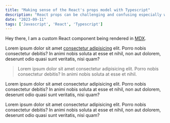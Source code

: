 ```yaml
---
title: "Making sense of the React's props model with Typescript"
description: "React props can be challenging and confusing especially when you get into a new codebase. In this article, you will learn how to control different ways you can use props in your component and build scalable React applications."
date: "2023-09-11"
tags: ['Javascript', 'React', 'Typescript']
---
```


<Note emoji="👋">Hey there, I am a custom React component being rendered in [MDX](https://mdxjs.com/).</Note>

Lorem ipsum dolor sit amet [consectetur adipisicing](/) elit. Porro nobis consectetur debitis? In animi nobis soluta at esse et nihil, non aut dolorem, deserunt odio quasi sunt veritatis, nisi quam?

> Lorem ipsum dolor sit amet consectetur adipisicing elit. Porro nobis consectetur debitis? In animi nobis soluta at esse et nihil.

Lorem ipsum dolor sit amet consectetur adipisicing elit. Porro nobis consectetur debitis? In animi nobis soluta at esse et nihil, non aut dolorem, deserunt odio quasi sunt veritatis, nisi quam?

Lorem ipsum dolor sit amet consectetur adipisicing elit. Porro nobis consectetur debitis? In animi nobis soluta at esse et nihil, non aut dolorem, deserunt odio quasi sunt veritatis, nisi quam?
